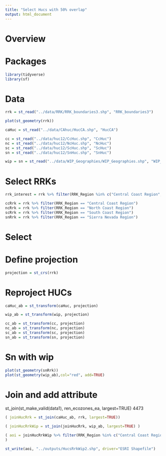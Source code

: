 ```yaml
---
title: "Select Hucs with 50% overlap"
output: html_document
---
```


# Overview

# Packages
```r
library(tidyverse)
library(sf)
```

# Data
```r
rrk = st_read("../data/RRK/RRK_boundaries3.shp", "RRK_boundaries3")
```
```r
plot(st_geometry(rrk))
```
```r
caHuc = st_read("../data/CAhuc/HucCA.shp", "HucCA")
```
```r
cc = st_read("../data/huc12/CcHuc.shp", "CcHuc")
nc = st_read("../data/huc12/NcHuc.shp", "NcHuc")
sc = st_read("../data/huc12/ScHuc.shp", "ScHuc")
sn = st_read("../data/huc12/SnHuc.shp", "SnHuc")
```
```r
wip = sn = st_read("../data/WIP_Geographies/WIP_Geographies.shp", "WIP_Geographies")
```

# Select RRKs
```r
rrk_interest = rrk %>% filter(RRK_Region %in% c("Central Coast Region", "North Coast Region", "South Coast Region", "Sierra Nevada Region"))
```
```r
ccRrk = rrk %>% filter(RRK_Region == "Central Coast Region")
ncRrk = rrk %>% filter(RRK_Region == "North Coast Region")
scRrk = rrk %>% filter(RRK_Region == "South Coast Region")
snRrk = rrk %>% filter(RRK_Region == "Sierra Nevada Region")
```


# Select
# Define projection
```r
projection = st_crs(rrk)
```


# Reproject HUCs

```r
caHuc_ab = st_transform(caHuc, projection)
```

```r
wip_ab = st_transform(wip, projection)
```

```r
cc_ab = st_transform(cc, projection)
nc_ab = st_transform(nc, projection)
sc_ab = st_transform(sc, projection)
sn_ab = st_transform(sn, projection)
```

# Sn with wip
```r
plot(st_geometry(snRrk))
plot(st_geometry(wip_ab),col="red", add=TRUE)
```
# Join and add attribute
st_join(st_make_valid(data1), ren_ecozones_ea, largest=TRUE) 4473
```r
( joinHucRrk = st_join(caHuc_ab, rrk, largest=TRUE))
```
```r
( joinHucRrkWip = st_join(joinHucRrk, wip_ab, largest=TRUE) )
```


```r
( aoi = joinHucRrkWip %>% filter(RRK_Region %in% c("Central Coast Region", "North Coast Region", "South Coast Region", "Sierra Nevada Region"))
)
```
```r
st_write(aoi, "../outputs/HucsRrkWip2.shp", driver="ESRI Shapefile")
```